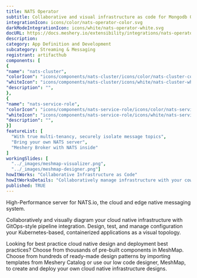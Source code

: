 ```yaml
---
title: NATS Operator
subtitle: Collaborative and visual infrastructure as code for Mongodb Operator
integrationIcon: icons/color/nats-operator-color.svg
darkModeIntegrationIcon: icons/white/nats-operator-white.svg
docURL: https://docs.meshery.io/extensibility/integrations/nats-operator
description: 
category: App Definition and Development
subcategory: Streaming & Messaging
registrant: artifacthub
components: [
{
"name": "nats-cluster",
"colorIcon": "icons/components/nats-cluster/icons/color/nats-cluster-color.svg",
"whiteIcon": "icons/components/nats-cluster/icons/white/nats-cluster-white.svg",
"description": "",
},
{
"name": "nats-service-role",
"colorIcon": "icons/components/nats-service-role/icons/color/nats-service-role-color.svg",
"whiteIcon": "icons/components/nats-service-role/icons/white/nats-service-role-white.svg",
"description": "",
}]
featureList: [
  "With true multi-tenancy, securely isolate message topics",
  "Bring your own NATS server",
  "Meshery Broker with NATS inside"
]
workingSlides: [
  "../_images/meshmap-visualizer.png",
  "../_images/meshmap-designer.png"]
howItWorks: "Collaborative Infrastructure as Code"
howItWorksDetails: "Collaboratively manage infrastructure with your coworkers synchronously sharing the same designs."
published: TRUE
---
```

<p>
High-Performance server for NATS.io, the cloud and edge native messaging system.
</p>
<p>
    Collaboratively and visually diagram your cloud native infrastructure with GitOps-style pipeline integration. Design, test, and manage configuration your Kubernetes-based, containerized applications as a visual topology.
</p>
<p>
    Looking for best practice cloud native design and deployment best practices? Choose from thousands of pre-built components in MeshMap. Choose from hundreds of ready-made design patterns by importing templates from Meshery Catalog or use our low code designer, MeshMap, to create and deploy your own cloud native infrastructure designs.
</p>
